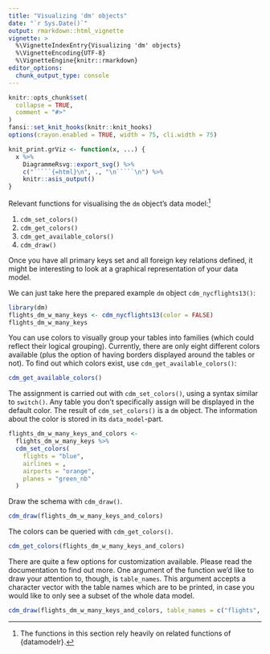 ```yaml
---
title: "Visualizing 'dm' objects"
date: "`r Sys.Date()`"
output: rmarkdown::html_vignette
vignette: >
  %\VignetteIndexEntry{Visualizing 'dm' objects}
  %\VignetteEncoding{UTF-8}
  %\VignetteEngine{knitr::rmarkdown}
editor_options: 
  chunk_output_type: console
---
```


```r
knitr::opts_chunk$set(
  collapse = TRUE,
  comment = "#>"
)
fansi::set_knit_hooks(knitr::knit_hooks)
options(crayon.enabled = TRUE, width = 75, cli.width = 75)

knit_print.grViz <- function(x, ...) {
  x %>% 
    DiagrammeRsvg::export_svg() %>% 
    c("`````{=html}\n", ., "\n`````\n") %>% 
    knitr::asis_output()
}
```


Relevant functions for visualising the `dm` object's data model:^[The functions in this section rely heavily on related functions of {datamodelr}.]

1. `cdm_set_colors()`
1. `cdm_get_colors()`
1. `cdm_get_available_colors()`
1. `cdm_draw()`

Once you have all primary keys set and all foreign key relations defined, it might be interesting to look at a graphical representation of your data model.

We can just take here the prepared example `dm` object `cdm_nycflights13()`:
```r
library(dm)
flights_dm_w_many_keys <- cdm_nycflights13(color = FALSE)
flights_dm_w_many_keys
```

You can use colors to visually group your tables into families (which could reflect their logical grouping).
Currently, there are only eight different colors available (plus the option of having borders displayed around the tables or not).
To find out which colors exist, use `cdm_get_available_colors()`:
```r
cdm_get_available_colors()
```

The assignment is carried out with `cdm_set_colors()`, using a syntax similar to `switch()`.
Any table you don't specifically assign will be displayed in the default color. 
The result of `cdm_set_colors()` is a `dm` object.
The information about the color is stored in its `data_model`-part.
```r
flights_dm_w_many_keys_and_colors <-
  flights_dm_w_many_keys %>% 
  cdm_set_colors(
    flights = "blue",
    airlines = ,
    airports = "orange",
    planes = "green_nb"
  )
```

Draw the schema with `cdm_draw()`. 
```r
cdm_draw(flights_dm_w_many_keys_and_colors)
```

The colors can be queried with `cdm_get_colors()`. 
```r
cdm_get_colors(flights_dm_w_many_keys_and_colors)
```

There are quite a few options for customization available. 
Please read the documentation to find out more.
One argument of the function we'd like to draw your attention to, though, is `table_names`.
This argument accepts a character vector with the table names which are to be printed, in case you would like to only see a subset of the whole data model.
```r
cdm_draw(flights_dm_w_many_keys_and_colors, table_names = c("flights", "airports", "planes"))
```

